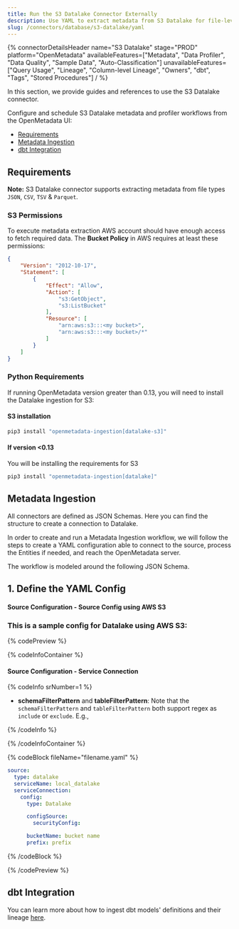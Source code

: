 ```yaml
---
title: Run the S3 Datalake Connector Externally
description: Use YAML to extract metadata from S3 Datalake for file-level lineage and governance.
slug: /connectors/database/s3-datalake/yaml
---
```












{% connectorDetailsHeader
name="S3 Datalake"
stage="PROD"
platform="OpenMetadata"
availableFeatures=["Metadata", "Data Profiler", "Data Quality", "Sample Data", "Auto-Classification"]
unavailableFeatures=["Query Usage", "Lineage", "Column-level Lineage", "Owners", "dbt", "Tags", "Stored Procedures"]
/ %}

In this section, we provide guides and references to use the S3 Datalake connector.

Configure and schedule S3 Datalake metadata and profiler workflows from the OpenMetadata UI:
- [Requirements](#requirements)
- [Metadata Ingestion](#metadata-ingestion)
- [dbt Integration](#dbt-integration)

<ExternalIngestionDeployment />

## Requirements

**Note:** S3 Datalake connector supports extracting metadata from file types `JSON`, `CSV`, `TSV` & `Parquet`.


### S3 Permissions

To execute metadata extraction AWS account should have enough access to fetch required data. The <strong>Bucket Policy</strong> in AWS requires at least these permissions:

```json
{
    "Version": "2012-10-17",
    "Statement": [
        {
            "Effect": "Allow",
            "Action": [
                "s3:GetObject",
                "s3:ListBucket"
            ],
            "Resource": [
                "arn:aws:s3:::<my bucket>",
                "arn:aws:s3:::<my bucket>/*"
            ]
        }
    ]
}
```

### Python Requirements

<PythonRequirements />

If running OpenMetadata version greater than 0.13, you will need to install the Datalake ingestion for S3:

#### S3 installation

```bash
pip3 install "openmetadata-ingestion[datalake-s3]"
```


#### If version <0.13

You will be installing the requirements for S3

```bash
pip3 install "openmetadata-ingestion[datalake]"
```

## Metadata Ingestion
All connectors are defined as JSON Schemas. Here you can find the structure to create a connection to Datalake.

In order to create and run a Metadata Ingestion workflow, we will follow the steps to create a YAML configuration able to connect to the source, process the Entities if needed, and reach the OpenMetadata server.

The workflow is modeled around the following JSON Schema.

## 1. Define the YAML Config

#### Source Configuration - Source Config using AWS S3

### This is a sample config for Datalake using AWS S3:

{% codePreview %}

{% codeInfoContainer %}

#### Source Configuration - Service Connection

{% codeInfo srNumber=1 %}

* **schemaFilterPattern** and **tableFilterPattern**: Note that the `schemaFilterPattern` and `tableFilterPattern` both support regex as `include` or `exclude`. E.g.,

{% /codeInfo %}

<AwsConfigDef />

<SourceConfigDef />

<IngestionSinkDef />

<WorkflowConfigDef />

{% /codeInfoContainer %}

{% codeBlock fileName="filename.yaml" %}

```yaml {% isCodeBlock=true %}
source:
  type: datalake
  serviceName: local_datalake
  serviceConnection:
    config:
      type: Datalake
```

```yaml {% srNumber=1 %}
      configSource:      
        securityConfig: 
```

<AwsConfig />

```yaml {% srNumber=1 %}
      bucketName: bucket name
      prefix: prefix
```

<SourceConfig />

<IngestionSink />

<WorkflowConfig />

{% /codeBlock %}

{% /codePreview %}


<IngestionCli />

## dbt Integration

You can learn more about how to ingest dbt models' definitions and their lineage [here](/connectors/ingestion/workflows/dbt).
